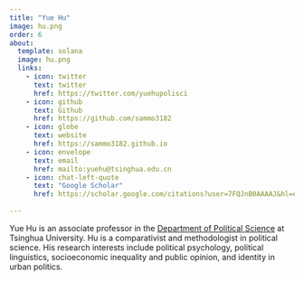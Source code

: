 ```yaml
---
title: "Yue Hu"
image: hu.png 
order: 6
about:
  template: solana
  image: hu.png
  links:
    - icon: twitter
      text: twitter
      href: https://twitter.com/yuehupolisci
    - icon: github
      text: Github
      href: https://github.com/sammo3182
    - icon: globe
      text: website
      href: https://sammo3182.github.io
    - icon: envelope
      text: email
      href: mailto:yuehu@tsinghua.edu.cn
    - icon: chat-left-quote
      text: "Google Scholar"
      href: https://scholar.google.com/citations?user=7FQJnB0AAAAJ&hl=en
    
---
```


Yue Hu is an associate professor in the [Department of Political Science](https://www.dps.tsinghua.edu.cn/index.htm) at Tsinghua University. Hu is a comparativist and methodologist in political science. His research interests include political psychology, political linguistics, socioeconomic inequality and public opinion, and identity in urban politics.

